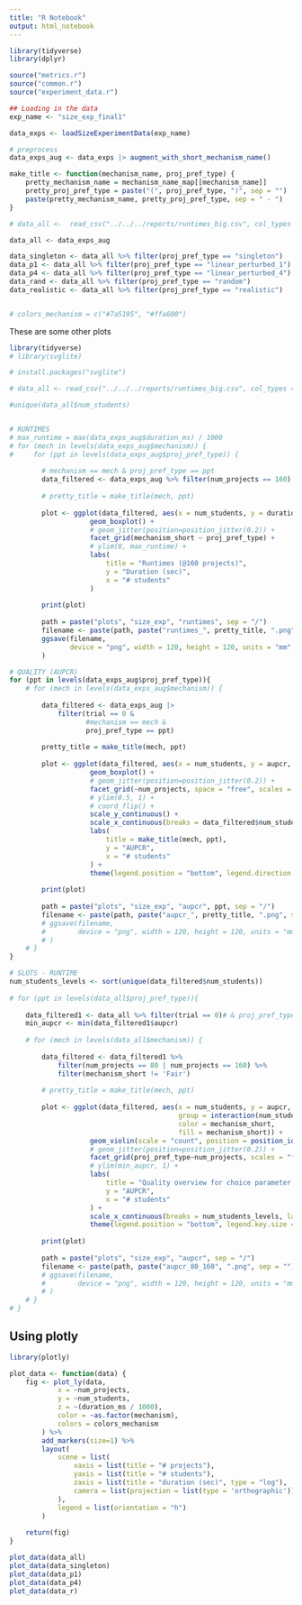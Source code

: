 ```yaml
---
title: "R Notebook"
output: html_notebook
---
```

```r
library(tidyverse)
library(dplyr)

source("metrics.r")
source("common.r")
source("experiment_data.r")

## Loading in the data
exp_name <- "size_exp_final1"

data_exps <- loadSizeExperimentData(exp_name)

# preprocess
data_exps_aug <- data_exps |> augment_with_short_mechanism_name()

make_title <- function(mechanism_name, proj_pref_type) {
    pretty_mechanism_name = mechanism_name_map[[mechanism_name]]
    pretty_proj_pref_type = paste("(", proj_pref_type, ")", sep = "")
    paste(pretty_mechanism_name, pretty_proj_pref_type, sep = " - ")
}

```



```r
# data_all <-  read_csv("../../../reports/runtimes_big.csv", col_types = cols(num_students = col_factor(), num_projects = col_factor(), proj_pref_type = col_factor(), mechanism = col_factor()))

data_all <- data_exps_aug

data_singleton <- data_all %>% filter(proj_pref_type == "singleton")
data_p1 <- data_all %>% filter(proj_pref_type == "linear_perturbed_1")
data_p4 <- data_all %>% filter(proj_pref_type == "linear_perturbed_4")
data_rand <- data_all %>% filter(proj_pref_type == "random")
data_realistic <- data_all %>% filter(proj_pref_type == "realistic")


# colors_mechanism = c("#7a5195", "#ffa600")
```


These are some other plots

```r
library(tidyverse)
# library(svglite)

# install.packages("svglite")

# data_all <- read_csv("../../../reports/runtimes_big.csv", col_types = cols(num_students = col_factor(), num_projects = col_factor(), proj_pref_type = col_factor()))

#unique(data_all$num_students)


# RUNTIMES
# max_runtime = max(data_exps_aug$duration_ms) / 1000
# for (mech in levels(data_exps_aug$mechanism)) {
#     for (ppt in levels(data_exps_aug$proj_pref_type)) {
        
        # mechanism == mech & proj_pref_type == ppt
        data_filtered <- data_exps_aug %>% filter(num_projects == 160)
        
        # pretty_title = make_title(mech, ppt)
        
        plot <- ggplot(data_filtered, aes(x = num_students, y = duration_ms / 1000, group = num_students)) +
                    geom_boxplot() + 
                    # geom_jitter(position=position_jitter(0.2)) + 
                    facet_grid(mechanism_short ~ proj_pref_type) + 
                    # ylim(0, max_runtime) + 
                    labs(
                        title = "Runtimes (@160 projects)",
                        y = "Duration (sec)",
                        x = "# students"
                    )
        
        print(plot)
        
        path = paste("plots", "size_exp", "runtimes", sep = "/")
        filename <- paste(path, paste("runtimes_", pretty_title, ".png", sep = ""), sep ="/")
        ggsave(filename,
               device = "png", width = 120, height = 120, units = "mm", pointsize = 100
        )


```


```r
# QUALITY (AUPCR)
for (ppt in levels(data_exps_aug$proj_pref_type)){
    # for (mech in levels(data_exps_aug$mechanism)) {
        
        data_filtered <- data_exps_aug |>
            filter(trial == 0 & 
                   #mechanism == mech & 
                   proj_pref_type == ppt)
        
        pretty_title = make_title(mech, ppt)
        
        plot <- ggplot(data_filtered, aes(x = num_students, y = aupcr, group = interaction(num_students, mechanism), fill = mechanism, color = mechanism)) +
                    geom_boxplot() +
                    # geom_jitter(position=position_jitter(0.2)) +
                    facet_grid(~num_projects, space = "free", scales = "free_x", shrink = TRUE) +
                    # ylim(0.5, 1) + 
                    # coord_flip() + 
                    scale_y_continuous() +
                    scale_x_continuous(breaks = data_filtered$num_students |> unique() |> sort(), guide = guide_axis(angle = 90)) +
                    labs(
                        title = make_title(mech, ppt),
                        y = "AUPCR",
                        x = "# students"
                    ) + 
                    theme(legend.position = "bottom", legend.direction = "horizontal")
        
        print(plot)
        
        path = paste("plots", "size_exp", "aupcr", ppt, sep = "/")
        filename <- paste(path, paste("aupcr_", pretty_title, ".png", sep = ""), sep ="/")
        # ggsave(filename,
        #        device = "png", width = 120, height = 120, units = "mm", pointsize = 100
        # )
    # }
}
```


```r
# SLOTS - RUNTIME
num_students_levels <- sort(unique(data_filtered$num_students))
                            
# for (ppt in levels(data_all$proj_pref_type)){
    
    data_filtered1 <- data_all %>% filter(trial == 0)# & proj_pref_type == ppt)
    min_aupcr <- min(data_filtered1$aupcr)
    
    # for (mech in levels(data_all$mechanism)) {
        
        data_filtered <- data_filtered1 %>%
            filter(num_projects == 80 | num_projects == 160) %>%
            filter(mechanism_short != 'Fair')
        
        # pretty_title = make_title(mech, ppt)
        
        plot <- ggplot(data_filtered, aes(x = num_students, y = aupcr,
                                          group = interaction(num_students, mechanism_short),
                                          color = mechanism_short,
                                          fill = mechanism_short)) +
                    geom_violin(scale = "count", position = position_identity()) +
                    # geom_jitter(position=position_jitter(0.2)) +
                    facet_grid(proj_pref_type~num_projects, scales = "free", space = "free") +
                    # ylim(min_aupcr, 1) + 
                    labs(
                        title = "Quality overview for choice parameter values",
                        y = "AUPCR",
                        x = "# students"
                    ) +
                    scale_x_continuous(breaks = num_students_levels, labels = num_students_levels) +
                    theme(legend.position = "bottom", legend.key.size = unit(5, "mm"))
        
        print(plot)
        
        path = paste("plots", "size_exp", "aupcr", sep = "/")
        filename <- paste(path, paste("aupcr_80_160", ".png", sep = ""), sep ="/")
        # ggsave(filename,
        #        device = "png", width = 120, height = 120, units = "mm", pointsize = 100
        # )
    # }
# }
```

## Using plotly
```r

library(plotly)

plot_data <- function(data) {
    fig <- plot_ly(data,
            x = ~num_projects,
            y = ~num_students,
            z = ~(duration_ms / 1000),
            color = ~as.factor(mechanism),
            colors = colors_mechanism
        ) %>%
        add_markers(size=1) %>% 
        layout(
            scene = list(
                xaxis = list(title = "# projects"),
                yaxis = list(title = "# students"),
                zaxis = list(title = "duration (sec)", type = "log"),
                camera = list(projection = list(type = 'orthographic'))
            ),
            legend = list(orientation = "h")
        )
    
    return(fig)
}

plot_data(data_all)
plot_data(data_singleton)
plot_data(data_p1)
plot_data(data_p4)
plot_data(data_r)
```


